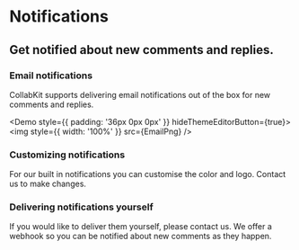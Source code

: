 
# Notifications

## Get notified about new comments and replies.

### Email notifications

CollabKit supports delivering email notifications out of the box for new comments and replies.

<Demo style={{ padding: '36px 0px 0px' }} hideThemeEditorButton={true}>
  <img style={{ width: '100%' }} src={EmailPng} />
</Demo>

### Customizing notifications

For our built in notifications you can customise the color and logo. Contact us to make changes.

### Delivering notifications yourself

If you would like to deliver them yourself, please contact us. We offer a webhook so you can be notified about new comments as they happen.
